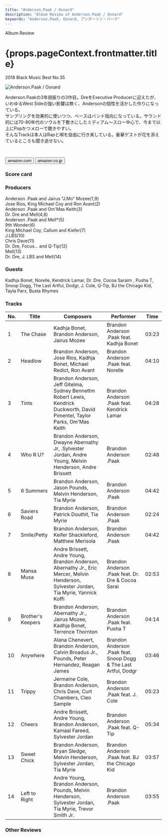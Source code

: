 ```yaml
---
title: "Anderson.Paak / Oxnard"
description: "Album Review of Anderson.Paak / Oxnard"
keywords: "Anderson.Paak, Oxnard, アンダーソン・パーク"
---
```







<p className="largeP">Album Review</p>
<h1 className="h1--no--margin">{props.pageContext.frontmatter.title}</h1>
<p className="largeP">
  <Link to="/best50/2018/">2018 Black Music Best No.35</Link>
</p>

<Row  className="image-card-group">
	<Column colMd={3} colLg={4} noGutterMdLeft="">
       <ImageCard>

![Anderson.Paak / Oxnard](../../images/cd/andersonpaak3L.jpg)

</ImageCard>
	</Column>
	<Column colMd={4} colLg={8} noGutterMdLeft="">
		<p>
			Anderson.Paakの3年弱振りの3作目。DreをExecutive Producerに迎えたが、いわゆるWest Sideの強い影響は無く、Andersonの個性を活かした作りになっている。
			<br/>サンプリングを効果的に使いつつ、ベースはバンド指向になっている。サウンド的には70-80年代のソウルを下敷きにしたミディアム～スロー中心で、今まで以上にPopかつメローで聴きやすい。
			<br/>そんなTrackは本人はRapと唄を自由に行き来している。豪華ゲストが花を添えているところも聞き逃せない。
		</p>
    	<div>
		 		<Button className="button-right-mergin"  href="https://amzn.to/2B4MqYP" renderIcon={ArrowUpRight} size='sm' kind='primary'>
   	  		amazon.com
    	 	</Button>
	 			<Button className="button-right-mergin"  href="https://amzn.to/2YrfouF" renderIcon={ArrowUpRight} size='sm' kind='secondary'>
     			amazon.co.jp
     		</Button>
	 			&nbsp;
			<a style="display:inline-block;overflow:hidden;background:url(https://linkmaker.itunes.apple.com/ja-jp/lockup.svg?releaseDate=2018-11-16&kind=album&bubble=apple_music&style=mono-black) no-repeat;width:170px;height:45px;" href="https://geo.music.apple.com/jp/album/oxnard/1439982774?mt=1&app=music&ls=1&at=11lcug"></a>
		</div>
	</Column>
</Row>
<Row >
	<Column colMd={4} colLg={4} noGutterMdLeft="">
		<div>
  		<h3>Score card</h3>
			<SliderJS1 value="4" />
  		<SliderJS2 value="1" />
			<SliderJS3 value="1" />
  		<SliderJS4 value="9" />
		</div>
	</Column>
	<Column colMd={4} colLg={8} noGutterMdLeft="">
		<div>
			<h3>Producers</h3>
			<p>
				Anderson .Paak and Jairus "J.Mo" Mozee(1,9)
				<br/>Jose Rios, King Michael Coy and Ron Avant(2)
				<br/>Anderson .Paak and Om'Mas Keith(3)
				<br/>Dr. Dre and Mell(4,8)
				<br/>Anderson .Paak and Mell*(5)
				<br/>9th Wonder(6)
				<br/>King Michael Coy, Callum and Kiefer(7)
				<br/>J.LBS(10)
				<br/>Chris Dave(11)
				<br/>Dr. Dre, Focus... and Q-Tip(12)
				<br/>Mell(13)
				<br/>Dr. Dre, J. LBS and Mell(14)
			</p>
			<h3>Guests</h3>
			<p>
				Kadhja Bonet, Norelle, Kendrick Lamar, Dr. Dre, Cocoa Saraim , Pusha T, Snoop Dogg, The Last Artful, Dodgr, J. Cole, Q-Tip, BJ the Chicago Kid, Tayla Parx, Busta Rhymes
			</p>
		</div>
	</Column>
</Row>

<h3>Tracks</h3>

| No. | Title             | Composers                                                                                                                               | Performer                                                        | Time  |
| --- | ----------------- | --------------------------------------------------------------------------------------------------------------------------------------- | ---------------------------------------------------------------- | ----- |
| 1   | The Chase         | Kadhja Bonet, Brandon Anderson, Jairus Mozee                                                                                            | Brandon Anderson .Paak feat. Kadhja Bonet                        | 03:23 |
| 2   | Headlow           | Brandon Anderson, Jose Rios, Kadhja Bonet, Michael Redict, Ron Avant                                                                    | Brandon Anderson .Paak feat. Norelle                             | 04:10 |
| 3   | Tints             | Brandon Anderson, Jeff Gitelma, Sydney Bennettm Robert Lewis, Kendrick Duckworth, David Pimentel, Taylor Parks, Om'Mas Keith            | Brandon Anderson .Paak feat. Kendrick Lamar                      | 04:28 |
| 4   | Who R U?          | Brandon Anderson, Dwayne Abernathy Jr, .Sylvester Jordan, Andre Young, Melvin Henderson, Andre Brissett                                 | Brandon Anderson .Paak                                           | 02:48 |
| 5   | 6 Summers         | Brandon Anderson, Jason Pounds, Melvin Henderson, Tia Myrie                                                                             | Brandon Anderson .Paak                                           | 04:42 |
| 6   | Saviers Road      | Brandon Anderson, Patrick Douthit, Tia Myrie                                                                                            | Brandon Anderson .Paak                                           | 02:24 |
| 7   | Smile/Petty       | Brandon Anderson, Keifer Shackleford, Matthew Merisola                                                                                  | Brandon Anderson .Paak                                           | 04:42 |
| 8   | Mansa Musa        | Andre Brissett, Andre Young, Brandon Anderson, Abernathy Jr., Eric Mercer, Melvin Henderson, Sylvester Jordan, Tia Myrie, Yannick Koffi | Brandon Anderson .Paak feat. Dr. Dre & Cocoa Sarai               | 02:53 |
| 9   | Brother's Keepers | Brandon Anderson, Abernathy Jr., Jairus Mozee, Kadhja Bonet, Terrence Thornton                                                          | Brandon Anderson .Paak feat. Pusha T                             | 04:14 |
| 10  | Anywhere          | Alana Chenevert, Brandon Anderson, Calvin Broadus Jr., Pounds, Peter Hernandez, Reagan James                                            | Brandon Anderson .Paak feat. Snoop Dogg & The Last Artful, Dodgr | 03:46 |
| 11  | Trippy            | Jermaine Cole, Brandon Anderson, Chris Dave, Curt Chambers, Cleo Sample                                                                 | Brandon Anderson .Paak feat. J. Cole                             | 05:23 |
| 12  | Cheers            | Andre Brissett, Andre Young, Brandon Anderson, Kamaal Fareed, Sylvester Jordan                                                          | Brandon Anderson .Paak feat. Q-Tip                               | 05:34 |
| 13  | Sweet Chick       | Brandon Anderson, Bryan Sledge, Melvin Henderson, Sylvester Jordan, Tia Myrie                                                           | Brandon Anderson .Paak feat. BJ the Chicago Kid                  | 03:57 |
| 14  | Left to Right     | Andre Young, Brandon Anderson, Pounds, Melvin Henderson, Sylvester Jordan, Tia Myrie, Trevor Smith Jr.                                  | Brandon Anderson .Paak                                           | 03:55 |

<h3>Other Reviews</h3>

<Row>
  <Column colMd={3} colLg={3} noGutterMdLeft>
    <Review1 />
  </Column>
  <Column colMd={3} colLg={3} noGutterMdLeft>
    <Review2 />
  </Column>
</Row>

<Row>
  <Column colMd={3} colLg={3} noGutterMdLeft>
    <Review3 />
  </Column>
</Row>

<Row>
  <Column colMd={3} colLg={3} noGutterMdLeft>
    <Review11 />
  </Column>
</Row>

<AdvJS3 />
